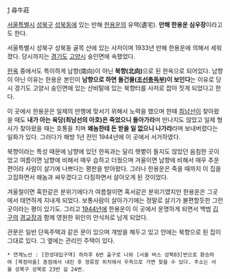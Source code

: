 [attachment:/심우장.jpg] 
尋牛莊 

[[서울특별시]] [[성북구]] [[성북동]]에 있는 만해 [[한용운]]의 유택(遺宅). '''만해 한용운 심우장'''이라고도 한다. 

서울특별시 성북구 성북동 골목 산에 있는 사저이며 1933년 만해 한용운에 의해서 세워졌다. 당시까지는 [[경기도]] [[고양시]] 숭인면에 속했었다. 

[[한옥]] 중에서도 특이하게 남향(南向)이 아닌 '''북향(北向)'''으로 된 한옥으로 되어있다. 남향이 아닌 이유는 한용운 본인이 '''남향으로 하면 돌건물([[조선총독부]])이 보인다'''는 이유로 당시 경기도 고양시 숭인면에 있는 산비탈에 있는 북향터를 사저로 잡아 짓게 되었다고 한다. 

이 곳에서 한용운은 일제의 만행에 맞서기 위해서 노력을 했으며 한때 [[최남선]]이 찾아왔을 때도 '''내가 아는 육당(최남선의 아호)은 죽었으니 돌아가라'''며 만나지도 않았고 일제 형사가 찾아왔을 때는 호통을 치며 '''왜놈한테 돈 받을 일 없으니 나가라'''라며 보내버렸다는 일화가 있다. 그러다가 해방 1년 전인 1944년에 이 곳에서 서거하였다. 

북향이라는 특성 때문에 남향에 있던 한옥과는 달리 햇볕이 들지도 않았던 음침한 곳이었고 여름이면 남향에 비해서 매우 습하고 더웠으며 겨울이면 남향에 비해서 매우 추운 편이라 사람이 살기에 나쁘다는 평판을 받아왔다. 그러나 한용운은 죽을 때까지 이 집을 고집하면서 왜놈과 싸우겠다고 다짐하면서 살아오게 된 것이었다. 

겨울철이면 혹한같은 분위기에다가 여름철이면 혹서같은 분위기였지만 한용운은 그곳에서 태연하게 지내게 되었다. 보통사람이 살아가기에는 정말로 살기가 불편할듯한 그런 곳이라는 평이 있기도. 그리고 [[1944년]]에 한용운이 이 곳에서 운명하게 되면서 백범 [[김구]]의 [[경교장]]과 함께 영원한 위인의 안식처로 남게 되었다.

관문은 일반 단독주택과 같은 문이 있으며 개방을 해두고 있고 안에는 북향으로 된 집이 그대로 있다. 그 옆에는 관리인 주택이 있다.

 * 연계노선 : [한성대입구역] 하차후 6번 출구로 나와 [서울 버스 성북03]번으로 환승하여 [북정마을] 종점에서 내린 후 정류장 위치에서 우측으로 가면 찾을 수 있다. 주소는 서울 성북구 성북로 23번 길 24번.
